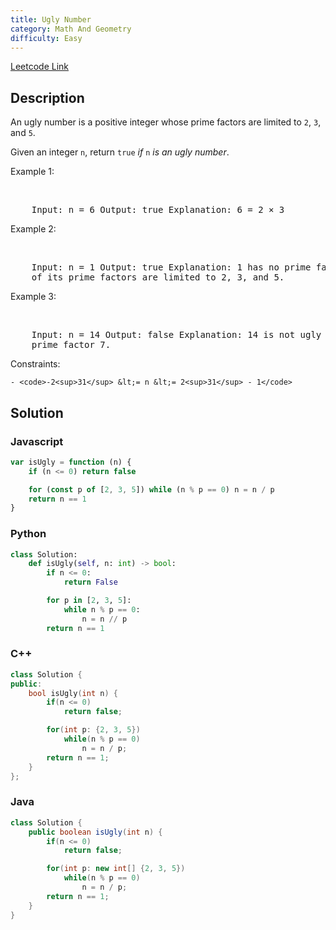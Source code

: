 ```yaml
---
title: Ugly Number
category: Math And Geometry
difficulty: Easy
---
```


<Callout>

[Leetcode Link](https://leetcode.com/problems/ugly-number)

</Callout>

## Description

An ugly number is a positive integer whose prime factors are limited to <code>2</code>, <code>3</code>, and <code>5</code>.

Given an integer <code>n</code>, return <code>true</code> _if_ <code>n</code> _is an ugly number_.

Example 1:

<br />

<pre className="overflow-x-auto">
	Input: n = 6 Output: true Explanation: 6 = 2 &times; 3
</pre>

Example 2:

<br />

<pre className="overflow-x-auto">
	Input: n = 1 Output: true Explanation: 1 has no prime factors, therefore all
	of its prime factors are limited to 2, 3, and 5.
</pre>

Example 3:

<br />

<pre className="overflow-x-auto">
	Input: n = 14 Output: false Explanation: 14 is not ugly since it includes the
	prime factor 7.
</pre>

Constraints:

    - <code>-2<sup>31</sup> &lt;= n &lt;= 2<sup>31</sup> - 1</code>

## Solution

### Javascript

```javascript
var isUgly = function (n) {
	if (n <= 0) return false

	for (const p of [2, 3, 5]) while (n % p == 0) n = n / p
	return n == 1
}
```

### Python

```python
class Solution:
    def isUgly(self, n: int) -> bool:
        if n <= 0:
            return False

        for p in [2, 3, 5]:
            while n % p == 0:
                n = n // p
        return n == 1

```

### C++

```cpp
class Solution {
public:
    bool isUgly(int n) {
        if(n <= 0)
            return false;

        for(int p: {2, 3, 5})
            while(n % p == 0)
                n = n / p;
        return n == 1;
    }
};

```

### Java

```java
class Solution {
    public boolean isUgly(int n) {
        if(n <= 0)
            return false;

        for(int p: new int[] {2, 3, 5})
            while(n % p == 0)
                n = n / p;
        return n == 1;
    }
}

```
